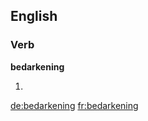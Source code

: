 ==English==

===Verb===
'''bedarkening'''

# {{present participle of|[[bedarken]]}}

[[de:bedarkening]]
[[fr:bedarkening]]